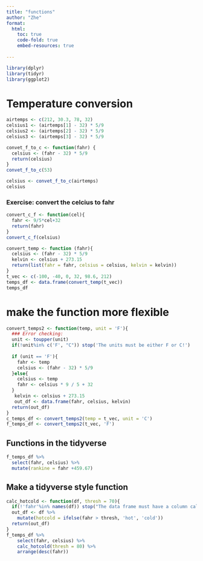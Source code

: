 ```yaml
---
title: "functions"
author: "Zhe"
format: 
  html:
    toc: true
    code-fold: true
    embed-resources: true
    
---
```


```r
library(dplyr)
library(tidyr)
library(ggplot2)
```

# Temperature conversion
```r
airtemps <- c(212, 30.3, 78, 32)
celsius1 <- (airtemps[1] - 32) * 5/9
celsius2 <- (airtemps[2] - 32) * 5/9
celsius3 <- (airtemps[3] - 32) * 5/9
```

```r
convet_f_to_c <- function(fahr) {
  celsius <- (fahr - 32) * 5/9
  return(celsius)
}
convet_f_to_c(53)

celsius <- convet_f_to_c(airtemps)
celsius
```

### Exercise: convert the celcius to fahr
```r
convert_c_f <- function(cel){
  fahr <- 9/5*cel+32
  return(fahr)
}
convert_c_f(celsius)
```
```r
convert_temp <- function (fahr){
  celsius <- (fahr - 32) * 5/9
  kelvin <- celsius + 273.15
  return(list(fahr = fahr, celsius = celsius, kelvin = kelvin))
}
t_vec <- c(-100, -40, 0, 32, 98.6, 212)
temps_df <- data.frame(convert_temp(t_vec))
temps_df
```
# make the function more flexible
```r
convert_temps2 <- function(temp, unit = 'F'){
  ### Error checking:
  unit <- toupper(unit)
  if(!unit%in% c('F', "C")) stop('The units must be either F or C!')
  
  if (unit == 'F'){
    fahr <- temp
    celsius <- (fahr - 32) * 5/9
  }else{
    celsius <- temp
    fahr <- celsius * 9 / 5 + 32
  }
   kelvin <- celsius + 273.15
   out_df <- data.frame(fahr, celsius, kelvin)
  return(out_df)
}
c_temps_df <- convert_temps2(temp = t_vec, unit = 'C')
f_temps_df <- convert_temps2(t_vec, 'F')

```

## Functions in the tidyverse
```r
f_temps_df %>% 
  select(fahr, celsius) %>% 
  mutate(rankine = fahr +459.67)
```

## Make a tidyverse style function
```r
calc_hotcold <- function(df, thresh = 70){
  if(!'fahr'%in% names(df)) stop("The data frame must have a column called 'fahr'!")
  out_df <- df %>% 
    mutate(hotcold = ifelse(fahr > thresh, 'hot', 'cold'))
  return(out_df)
}
f_temps_df %>%
    select(fahr, celsius) %>%
    calc_hotcold(thresh = 80) %>%
    arrange(desc(fahr))

```






